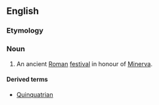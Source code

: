 ==English==

===Etymology===
{{bor|en|la||withtext=1}}

===Noun===
{{wikipedia}}
{{en-noun}}

# An ancient [[Roman]] [[festival]] in honour of [[Minerva]].

====Derived terms====
* [[Quinquatrian]]